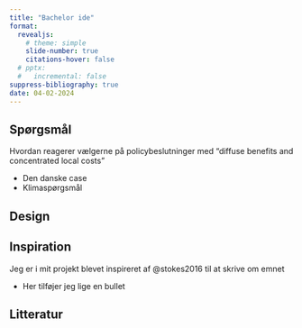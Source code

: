 ```yaml
---
title: "Bachelor ide"
format:
  revealjs:
    # theme: simple
    slide-number: true
    citations-hover: false
  # pptx:
  #   incremental: false
suppress-bibliography: true
date: 04-02-2024
---
```


## Spørgsmål

Hvordan reagerer vælgerne på policybeslutninger med "diffuse benefits and concentrated local costs"

-   Den danske case
-   Klimaspørgsmål

## Design

## Inspiration

Jeg er i mit projekt blevet inspireret af @stokes2016 til at skrive om emnet

- Her tilføjer jeg lige en bullet


## Litteratur


